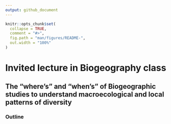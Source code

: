 ```yaml
---
output: github_document
---
```


<!-- README.md is generated from README.Rmd. Please edit that file -->

```r
knitr::opts_chunk$set(
  collapse = TRUE,
  comment = "#>",
  fig.path = "man/figures/README-",
  out.width = "100%"
)
```

# Invited lecture in Biogeography class

## The "where's" and "when's" of Biogeographic studies to understand macroecological and local patterns of diversity

### Outline


